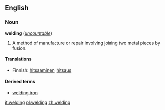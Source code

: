 ==English==
{{wikipedia}}
===Noun===
'''welding''' (''[[uncountable]]'')

#A method of manufacture or repair involving joining two metal pieces by fusion. <!-- Some form of heat is normaly used such as an acetylene flame or electric arc, and the fusion may be [[autogenous]] or with the addition of a similar metal to the [[weld pool]]-->

====Translations====
*Finnish: [[hitsaaminen]], [[hitsaus]]

====Derived terms====
*[[welding iron]]

[[it:welding]]
[[pl:welding]]
[[zh:welding]]